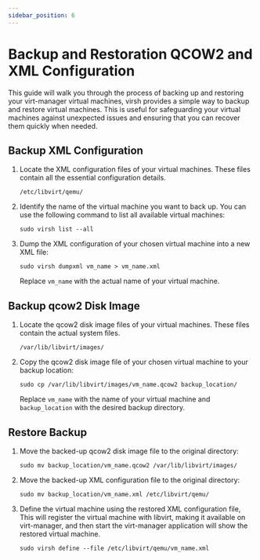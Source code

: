 ```yaml
---
sidebar_position: 6
---
```


# Backup and Restoration QCOW2 and XML Configuration

This guide will walk you through the process of backing up and restoring your virt-manager virtual machines, virsh provides a simple way to backup and restore virtual machines. This is useful for safeguarding your virtual machines against unexpected issues and ensuring that you can recover them quickly when needed.

## Backup XML Configuration

1. Locate the XML configuration files of your virtual machines. These files contain all the essential configuration details.

   ```shell
   /etc/libvirt/qemu/
   ```

2. Identify the name of the virtual machine you want to back up. You can use the following command to list all available virtual machines:

   ```shell
   sudo virsh list --all
   ```

3. Dump the XML configuration of your chosen virtual machine into a new XML file:

   ```shell
   sudo virsh dumpxml vm_name > vm_name.xml
   ```

   Replace `vm_name` with the actual name of your virtual machine.

## Backup qcow2 Disk Image

1. Locate the qcow2 disk image files of your virtual machines. These files contain the actual system files.

   ```shell
   /var/lib/libvirt/images/
   ```

2. Copy the qcow2 disk image file of your chosen virtual machine to your backup location:

   ```shell
   sudo cp /var/lib/libvirt/images/vm_name.qcow2 backup_location/
   ```

   Replace `vm_name` with the name of your virtual machine and `backup_location` with the desired backup directory.

## Restore Backup

1. Move the backed-up qcow2 disk image file to the original directory:

   ```shell
   sudo mv backup_location/vm_name.qcow2 /var/lib/libvirt/images/
   ```

2. Move the backed-up XML configuration file to the original directory:

   ```shell
   sudo mv backup_location/vm_name.xml /etc/libvirt/qemu/
   ```

3. Define the virtual machine using the restored XML configuration file, This will register the virtual machine with libvirt, making it available on virt-manager, and then start the virt-manager application will show the restored virtual machine.

   ```shell
   sudo virsh define --file /etc/libvirt/qemu/vm_name.xml
   ```
